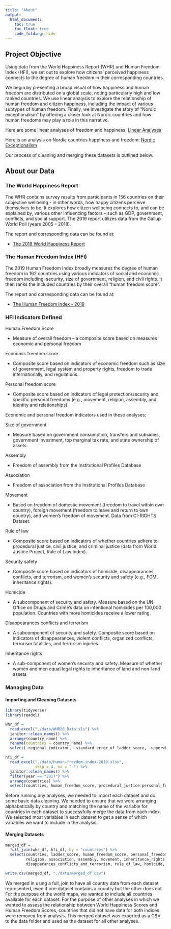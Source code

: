 ```yaml
---
title: "About"
output: 
  html_document:
    toc: true
    toc_float: true
    code_folding: hide
---
```


## Project Objective

Using data from the World Happiness Report (WHR) and Human Freedom Index (HFI), we set out to explore how citizens' perceived happiness connects to the degree of human freedom in their corresponding countries.

We begin by presenting a broad visual of how happiness and human freedom are distributed on a global scale, noting particularly high and low ranked countries. We use linear analysis to explore the relationship of human freedom and citizen happiness, including the impact of various subtypes of human freedom. Finally, we investigate the story of "Nordic exceptionalism" by offering a closer look at Nordic countries and how human freedoms may play a role in this narrative. 

Here are some linear analyses of freedom and happiness:
[Linear Analyses](Linear-Analysis.html)

Here is an analysis on Nordic countries happiness and freedom:
[Nordic Exceptionalism](nordic_except.html)

Our process of cleaning and merging these datasets is outlined below.

## About our Data {.tabset}


### The World Happiness Report 

The WHR contains survey results from participants in 156 countries on their subjective wellbeing  - in other words, how happy citizens perceive themselves to be. It explores how citizen wellbeing connects to, and can be explained by, various other influencing factors – such as GDP, government, conflicts, and social support. The 2019 report utilizes data from the Gallup World Poll (years 2005 – 2018).

The report and corresponding data can be found at: 

* [The 2019 World Happiness Report ](https://worldhappiness.report/ed/2019/)


### The Human Freedom Index (HFI)

The 2019 Human Freedom Index broadly measures the degree of human freedom in 162 countries using various indicators of social and economic freedom including, security, size of government, religion, and civil rights. It then ranks the included countries by their overall “human freedom score”.

The report and corresponding data can be found at: 

* [The Human Freedom Index - 2019](https://www.cato.org/human-freedom-index-new)

### HFI Indicators Defined

Human Freedom Score

* Measure of overall freedom – a composite score based on measures economic and personal freedom

Economic freedom score 

* Composite score based on indicators of economic freedom such as size of government, legal system and property rights, freedom to trade internationally, and regulations. 

Personal freedom score 

* Composite score based on indicators of legal protection/security and specific personal freedoms (e.g., movement, religion, assembly, and identity and relationships). 

Economic and personal freedom indicators used in these analyses: 

Size of government 
 
* Measure based on government consumption, transfers and subsidies, government investment, top marginal tax rate, and state ownership of assets.

Assembly

* Freedom of assembly from the Institutional Profiles Database

Association

* Freedom of association from the Institutional Profiles Database 

Movement 

* Based on freedom of domestic movement (freedom to travel within own country), foreign movement (freedom to leave and return to own country), and women’s freedom of movement. Data from CI-RIGHTS Dataset. 

Rule of law 

 * Composite score based on indicators of whether countries adhere to procedural justice, civil justice, and criminal justice (data from World Justice Project, Rule of Law Index).

Security safety

* Composite score based on indicators of homicide, disappearances, conflicts, and terrorism, and women’s security and safety (e.g., FGM, inheritance rights).

Homicide 

* A subcomponent of security and safety. Measure based on the UN Office on Drugs and Crime’s data on intentional homicides per 100,000 population. Countries with more homicides receive a lower rating.

Disappearances conflicts and terrorism 

* A subcomponent of security and safety. Composite score based on indicators of disappearances, violent conflicts, organized conflicts, terrorism fatalities, and terrorism injuries. 

Inheritance rights

* A sub-component of women’s security and safety. Measure of whether women and men equal legal rights to inheritance of land and non-land assets

### Managing Data 

#### Importing and Cleaning Datasets

```r
library(tidyverse)
library(readxl)

whr_df = 
  read_excel("./data/WHR20_Data.xls") %>% 
  janitor::clean_names() %>% 
  arrange(country_name) %>% 
  rename(countries = country_name) %>% 
  select(-regional_indicator, -standard_error_of_ladder_score, -upperwhisker, -lowerwhisker)

hfi_df = 
  read_excel("./data/human-freedom-index-2019.xlsx",
             skip = 4, na = "-") %>% 
  janitor::clean_names() %>% 
  filter(year == "2017") %>% 
  arrange(countries) %>% 
  select(countries, human_freedom_score, procedural_justice:personal_freedom_score, government_consumption:economic_freedom_score)

```

Before running any analyses, we needed to import each dataset and do some basic data cleaning. We needed to ensure that we were arranging alphabetically by country and matching the name of the variable for countries in each dataset to successfully merge the data from each index. We selected most variables in each dataset to get a sense of which variables we want to include in the analysis. 

#### Merging Datasets

```r
merged_df = 
  full_join(whr_df, hfi_df, by = "countries") %>% 
  select(countries, ladder_score, human_freedom_score, personal_freedom_score, economic_freedom_score, 
         religion, association, assembly, movement, inheritance_rights, security_safety, 
         disapperances_conflicts_and_terrorism, rule_of_law, homicide, size_of_government)

write.csv(merged_df, "./data/merged_df.csv")
```

We merged in using a full_join to have all country data from each dataset represented, even if one dataset contains a country but the other does not. For the purpose of the world maps, we wanted to include all countries available for each dataset. For the purpose of other analyses in which we wanted to assess the relationship between World Happiness Scores and Human Freedom Scores, countries that did not have data for both indices were removed from analysis. This merged dataset was exported as a CSV to the data folder and used as the dataset for all other analyses.
